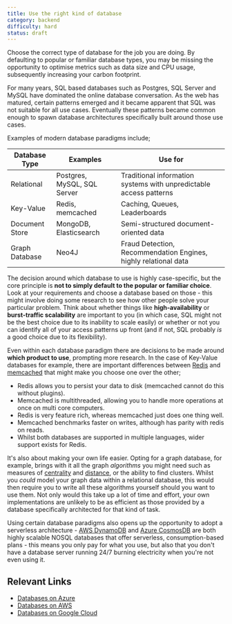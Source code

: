 ```yaml
---
title: Use the right kind of database
category: backend
difficulty: hard
status: draft
---
```


Choose the correct type of database for the job you are doing. By defaulting to popular or familiar database types, you may be missing the opportunity to optimise metrics such as data size and CPU usage, subsequently increasing your carbon footprint.

For many years, SQL based databases such as Postgres, SQL Server and MySQL have dominated the online database conversation. As the web has matured, certain patterns emerged and it became apparent that SQL was not suitable for all use cases. Eventually these patterns became common enough to spawn database architectures specifically built around those use cases.

Examples of modern database paradigms include;

| Database Type  | Examples                    | Use for                                                            |
| -------------- | --------------------------- | ------------------------------------------------------------------ |
| Relational     | Postgres, MySQL, SQL Server | Traditional information systems with unpredictable access patterns |
| Key-Value      | Redis, memcached            | Caching, Queues, Leaderboards                                      |
| Document Store | MongoDB, Elasticsearch      | Semi-structured document-oriented data                             |
| Graph Database | Neo4J                       | Fraud Detection, Recommendation Engines, highly relational data    |

The decision around which database to use is highly case-specific, but the core principle is **not to simply default to the popular or familiar choice**. Look at your requirements and choose a database based on those - this might involve doing some research to see how other people solve your particular problem. Think about whether things like **high-availability** or **burst-traffic scalability** are important to you (in which case, SQL might not be the best choice due to its inability to scale easily) or whether or not you can identify all of your access patterns up front (and if not, SQL probably _is_ a good choice due to its flexibility).

Even within each database paradigm there are decisions to be made around **which product to use**, prompting more research. In the case of Key-Value databases for example, there are important differences between [Redis](https://en.wikipedia.org/wiki/Redis) and [memcached](https://en.wikipedia.org/wiki/Memcached) that might make you choose one over the other;

- Redis allows you to persist your data to disk (memcached cannot do this without plugins).
- Memcached is multithreaded, allowing you to handle more operations at once on multi core computers.
- Redis is very feature rich, whereas memcached just does one thing well.
- Memcached benchmarks faster on writes, although has parity with redis on reads.
- Whilst both databases are supported in multiple languages, wider support exists for Redis.

It's also about making your own life easier. Opting for a graph database, for example, brings with it all the graph _algorithms_ you might need such as measures of [centrality](https://en.wikipedia.org/wiki/Centrality) and [distance](<https://en.wikipedia.org/wiki/Distance_(graph_theory)>), or the ability to find clusters. Whilst you _could_ model your graph data within a relational database, this would then require you to write all these algorithms yourself should you want to use them. Not only would this take up a lot of time and effort, your own implementations are unlikely to be as efficient as those provided by a database specifically architected for that kind of task.

Using certain database paradigms also opens up the opportunity to adopt a serverless architecture - [AWS DynamoDB](https://aws.amazon.com/dynamodb/) and [Azure CosmosDB](https://docs.microsoft.com/en-us/azure/cosmos-db/introduction) are both highly scalable NOSQL databases that offer serverless, consumption-based plans - this means you only pay for what you use, but also that you don't have a database server running 24/7 burning electricity when you're not even using it.

## Relevant Links

- [Databases on Azure](https://azure.microsoft.com/en-gb/product-categories/databases/)
- [Databases on AWS](https://aws.amazon.com/products/databases/)
- [Databases on Google Cloud](https://cloud.google.com/products/databases)
